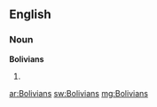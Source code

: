 ==English==

===Noun===
'''Bolivians'''

# {{plural of|[[Bolivian]]}}

[[ar:Bolivians]]
[[sw:Bolivians]]
[[mg:Bolivians]]